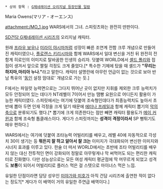  * 상위 항목 : [[G제네레이션 오리지널 등장인물 일람]]
Maria Owens(マリア・オーエンス)

attachment:/MO_1.jpg
WARS에서의 그녀. 스피릿츠와는 완전히 딴판이다.

[[SD건담 G제네레이션 시리즈]]의 오리지널 캐릭터.

원래 [[프라우 보우]]나 [[미라이 야시마]]처럼 성장이 빠른 조연계 전함 크루 개념으로 만들어진 캐릭터였으나, [[플로렌스 키리시마]]와 함께 WARS에서 일대 변신을 거친 뒤 완전히 전함계 히로인의 이미지로 탈바꿈한 인생의 승리자. 덧붙여 WORLD에서 [[셸드 폴리]]와 접점이 생겨서 앞으로 짤릴 걱정도 크게 줄었다.[* 특수한 기체에 탔을 때 셸드가 '''"무리는 하지마,마리아 누나."'''라고 말한다. 캐릭터 설명란에 아무런 언급이 없는 것으로 보아 반남 특유의 '[[동인]] 설정 맘대로' 개념으로 가는 듯.]

F에서는 파일럿 능력면으로는 그다지 뛰어난 곳이 없지만 지휘를 제외한 크루 능력치가 모두 안정되어 있는 데다가 NT레벨이 7이어서 만능 땜빵 요원으로 어디든지 활용이 가능한 캐릭터였다. 스피릿에서는 여기에 덧붙여 조숙형인데다가 최종능력치도 높아서 초반에 뽑아 두면 인재 걱정을 크게 덜기 때문에 [[에터나 프레일]]과 함께 캐릭터 뽑기의 [[악의 축]]으로 분류되기도 했다.[* 뽑기에 크게 의존한다는 점만 빼면 캐릭터 활용도가 [[메이 커윈]]과 함께 조숙형 톱클래스이다. 게다가 스피릿까지는 '''성격이 격정이라서''' SP 뻥튀기도 매우 편하다.]

WARS에서는 여기에 덧붙여 조타능력 어빌리티를 배우고, 레벨 40에 자동적으로 각성치 30이 생기는 등 '''뭐든지 잘 하고 알아서 잘 크는''' 이미지가 극대화되어 변신한 이미지와 시너지 효과를 이루고 있다. 한술 더 떠서 WORLD에서는 초반에 조타 어빌리티를 배우지 않는 대신 전투적인 면이 강화되어 정말로 아무렇게나 막 써먹어도 되는 편리한 캐릭터로 진화했다. 다만 성능상으로는 모든 여성 캐릭터 평균점에 딱 머무르게 되었고 성격도 '''보통'''이 되어서 어빌리티로 플러스 먹은 걸 스텟으로 마이너스 먹은 느낌.

유일한 단점이라면 담당 성우인 [[미야가와 미호]]가 아직 건담 시리즈에 출연한 적이 없다는 정도?[* 게다가 이 배역이 거의 유일한 주연급 배역이다.]
